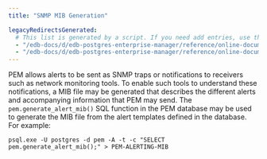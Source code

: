 ```yaml
---
title: "SNMP MIB Generation"

legacyRedirectsGenerated:
  # This list is generated by a script. If you need add entries, use the `legacyRedirects` key.
  - "/edb-docs/d/edb-postgres-enterprise-manager/reference/online-documentation/8.0/snmp_mib_generation.html"
  - "/edb-docs/d/edb-postgres-enterprise-manager/reference/online-documentation/latest/snmp_mib_generation.html"
---
```


<div id="snmp_mib_generation" class="registered_link"></div>

PEM allows alerts to be sent as SNMP traps or notifications to receivers such as network monitoring tools. To enable such tools to understand these notifications, a MIB file may be generated that describes the different alerts and accompanying information that PEM may send. The `pem.generate_alert_mib()` SQL function in the PEM database may be used to generate the MIB file from the alert templates defined in the database. For example:

```
psql.exe -U postgres -d pem -A -t -c "SELECT pem.generate_alert_mib();" > PEM-ALERTING-MIB
```
